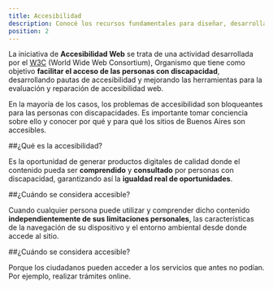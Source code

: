 ```yaml
---
title: Accesibilidad
description: Conocé los recursos fundamentales para diseñar, desarrollar e implementar un sitio web fácil de comprender y navegar, con un lenguaje claro y simple para todas las personas.
position: 2
---
```


La iniciativa de **Accesibilidad Web** se trata de una actividad desarrollada por el [W3C](https://www.w3.org/) (World Wide Web Consortium), Organismo que tiene como objetivo **facilitar el acceso de las personas con discapacidad**, desarrollando pautas de accesibilidad y mejorando las herramientas para la evaluación y reparación de accesibilidad web.


En la mayoría de los casos, los problemas de accesibilidad son bloqueantes para las personas con discapacidades. Es importante tomar conciencia sobre ello y conocer por qué y para qué los sitios de Buenos Aires son accesibles.

##¿Qué es la accesibilidad?

Es la oportunidad de generar productos digitales de calidad donde el contenido pueda ser **comprendido** y **consultado** por personas con discapacidad, garantizando así la **igualdad real de oportunidades**.

##¿Cuándo se considera accesible?

Cuando cualquier persona puede utilizar y comprender dicho contenido **independientemente de sus limitaciones personales**, las características de la navegación de su dispositivo y el entorno ambiental desde donde accede al sitio.

##¿Cuándo se considera accesible?

Porque los ciudadanos pueden acceder a los servicios que antes no podían. Por ejemplo, realizar trámites online. 
